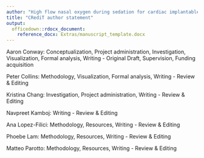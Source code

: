 ```yaml
---
author: "High flow nasal oxygen during sedation for cardiac implantable electronic device procedures: A randomized controlled trial"
title: "CRediT author statement"
output:
  officedown::rdocx_document:
    reference_docx: Extras/manuscript_template.docx
---
```



Aaron Conway: Conceptualization, Project administration, Investigation, Visualization, Formal analysis, Writing - Original Draft, Supervision, Funding acquisition

Peter Collins: Methodology, Visualization, Formal analysis, Writing - Review & Editing

Kristina Chang: Investigation, Project administration, Writing - Review & Editing

Navpreet Kamboj: Writing - Review & Editing

Ana Lopez-Filici: Methodology, Resources, Writing - Review & Editing

Phoebe Lam: Methodology, Resources, Writing - Review & Editing

Matteo Parotto: Methodology, Resources, Writing - Review & Editing
